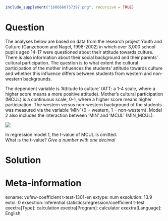 ```r
include_supplement("1606660757397.png", recursive = TRUE)
```

Question
========
The analyses below are based on data from the research project Youth and
Culture (Ganzeboom and Nagel, 1998-2002) in which over 3,000 school
pupils aged 14-17 were questioned about their attitude towards culture.
There is also information about their social background and their
parents' cultural participation. The question is to what extent the
cultural participation of the mother influences the students' attitude
towards culture and whether this influence differs between students from
western and non-western backgrounds.  
  
The dependent variable is 'Attitude to culture' (ATT: a 1-4 scale, where
a higher score means a more positive attitude). Mother's cultural
participation (MCUL) is a continuous scale, 0-1, where a higher score
means higher participation. The western versus non-western background of
the students was measured via the variable 'MIN' (0 = western, 1 =
non-western). Model 2 also includes the interaction between 'MIN' and
'MCUL' (MIN\_MCUL).  
  
![](1606660757397.png)
  
In regression model 1, the t-value of MCUL is omitted.   
What is the t-value? *Give a number with one decimal*


Solution
========


Meta-information
================
exname: vufsw-coefficient t-test-1301-en
extype: num
exsolution: 13.9
extol: 0
exsection: inferential statistics/regression/coefficient t-test
exextra[Type]: calculation
exextra[Program]: calculator
exextra[Language]: English
